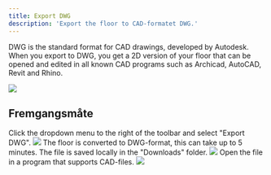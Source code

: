 ```yaml
---
title: Export DWG
description: 'Export the floor to CAD-formatet DWG.'
---
```


DWG is the standard format for CAD drawings, developed by Autodesk. When you export to DWG, you get a 2D version of your floor that can be opened and edited in all known CAD programs such as Archicad, AutoCAD, Revit and Rhino.

<Frame>
    <img src="/images/engine/export/export-dwg/example.png" />
</Frame>

## Fremgangsmåte

<Steps>
  <Step title="Click 'Export DWG'">
    Click the dropdown menu to the right of the toolbar and select "Export DWG".
    <Frame type="glass">
        <img src="/images/engine/export/export-dwg/step-1.png" />
    </Frame>
  </Step>
  <Step title="Wait for download">
    The floor is converted to DWG-format, this can take up to 5 minutes. The file is saved locally in the "Downloads" folder.
    <Frame type="glass">
        <img src="/images/engine/export/export-dwg/step-2.png" />
    </Frame>
  </Step>
  <Step title="Open DWG-file">
    Open the file in a program that supports CAD-files.
    <Frame type="glass">
        <img src="/images/engine/export/export-dwg/step-3.png" />
    </Frame>
  </Step>
</Steps>